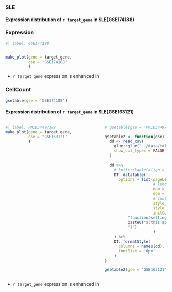 


### SLE {background-color="#7A00E6"}

#### Expression distribution of `r target_gene` in SLE(GSE174188) {.smaller}


::: {.panel-tabset}

### Expression

```r
#| label: GSE174188


make_plot(gene = target_gene,
          gse = 'GSE174188'
          )
```


- `r target_gene` expression is enhanced in 


### CellCount

```r
gsetable(gse = 'GSE174188')
```


:::

#### Expression distribution of `r target_gene` in SLE(GSE163121)

:::: {.columns}

::: {.column width="60%"}

```r
#| label: PMID34497389
make_plot(gene = target_gene,
          gse = 'GSE163121'
          )
```

:::

::: {.column width="40%"}

```r
# gsetable(gse = 'PMID34497389')

gsetable2 <- function(gse) {
  dd <- read_csv(
    glue::glue("../data/talk2data/table/{gse}_table.csv"),
    show_col_types = FALSE
  ) 
  
  dd %>% 
    # knitr::kable(align = "lrr")
    DT::datatable(
      options = list(pageLength = 10, 
                     # lengthMenu = c(5, 10, 15, 20),
                     dom = 'tip',
                     dom = 't',
                     # fontSize = '10px'
                     style_cell = list(fontSize = '6px'),
                     style_header = list(fontSize = '4px'),
                     initComplete = htmlwidgets::JS(
          "function(settings, json) {",
          paste0("$(this.api().table().container()).css({'font-size': '", '6px', "'});"),
          "}")
                     )
    ) %>% 
    DT::formatStyle(
      columns = names(dd),
      fontSize = '6px'
    )
}

gsetable2(gse = 'GSE163121')
```

:::

::::


- `r target_gene` expression is enhanced in

